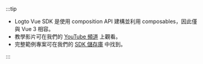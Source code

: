 :::tip

- Logto Vue SDK 是使用 composition API 建構並利用 composables，因此僅與 Vue 3 相容。
- 教學影片可在我們的 [YouTube 頻道](https://youtu.be/cAfsQrsGQqA) 上觀看。
- 完整範例專案可在我們的 [SDK 儲存庫](https://github.com/logto-io/js/tree/master/packages/vue-sample) 中找到。

:::
